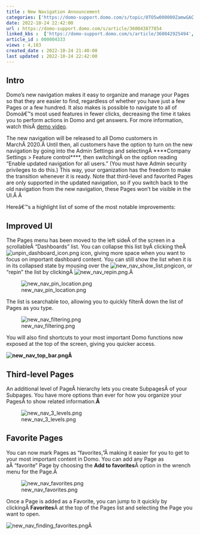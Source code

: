 ```yaml
---
title : New Navigation Announcement
categories: ['https://domo-support.domo.com/s/topic/0TO5w000000ZamwGAC']
date: 2022-10-24 22:42:00
url : https://domo-support.domo.com/s/article/360043877854
linked_kbs :  ['https://domo-support.domo.com/s/article/360042925494', 'https://domo-support.domo.com/s/knowledge-base', 'https://domo-support.domo.com/s/article/360043429953', 'https://domo-support.domo.com/s/article/360043429933', 'https://domo-support.domo.com/s/article/360043877854', 'https://domo-support.domo.com/s/article/360043429693', 'https://domo-support.domo.com/s/topic/0TO5w000000ZamwGAC', 'https://domo-support.domo.com/s/article/360043429913']
article_id : 000004333
views : 4,183
created_date : 2022-10-24 21:40:00
last updated : 2022-10-24 22:42:00
---
```




Intro
-----


Domo's new navigation makes it easy to organize and manage your Pages so that they are easier to find, regardless of whether you have just a few Pages or a few hundred. It also makes is possible to navigate to all of Domoâ€™s most used features in fewer clicks, decreasing the time it takes you to perform actions in Domo and get answers. For more information, watch thisÂ [demo video](https://youtu.be/0Ekqq3CvvV4).


The new navigation will be released to all Domo customers in MarchÂ 2020.Â Until then, all customers have the option to turn on the new navigation by going into the Admin Settings and selectingÂ ****Company Settings > Feature control****, then switchingÂ on the option reading "Enable updated navigation for all users." (You must have Admin security privileges to do this.) This way, your organization has the freedom to make the transition whenever it is ready. Note that third-level and favorited Pages are only supported in the updated navigation, so if you switch back to the old navigation from the new navigation, these Pages won't be visible in the UI.Â Â 


Hereâ€™s a highlight list of some of the most notable improvements:


Improved UI
-----------


The Pages menu has been moved to the left sideÂ of the screen in a scrollableÂ "Dashboards" list. You can collapse this list byÂ clicking theÂ ![unpin_dashboard_icon.png](unpin_dashboard_icon.png) icon, giving more space when you want to focus on important dashboard content. You can still show the list when it is in its collapsed state by mousing over the ![new_nav_show_list.png](new_nav_show_list.png)icon, or "repin" the list by clickingÂ ![new_nav_repin.png](new_nav_repin.png).Â 


![new_nav_pin_location.png](new_nav_pin_location.png)


The list is searchable too, allowing you to quickly filterÂ down the list of Pages as you type.


![new_nav_filtering.png](new_nav_filtering.png)


You will also find shortcuts to your most important Domo functions now exposed at the top of the screen, giving you quicker access.


**![new_nav_top_bar.png](new_nav_top_bar.png)Â**


Third-level Pages
-----------------


An additional level of PageÂ hierarchy lets you create SubpagesÂ of your Subpages. You have more options than ever for how you organize your PagesÂ to show related information.**Â**


![new_nav_3_levels.png](new_nav_3_levels.png)


Favorite Pages
--------------


You can now mark Pages as "favorites,"Â making it easier for you to get to your most important content in Domo. You can add any Page as aÂ "favorite" Page by choosing the **Add to favorites**Â option in the wrench menu for the Page.Â 


![new_nav_favorites.png](new_nav_favorites.png)


Once a Page is added as a Favorite, you can jump to it quickly by clickingÂ **Favorites**Â at the top of the Pages list and selecting the Page you want to open.


![new_nav_finding_favorites.png](new_nav_finding_favorites.png)Â